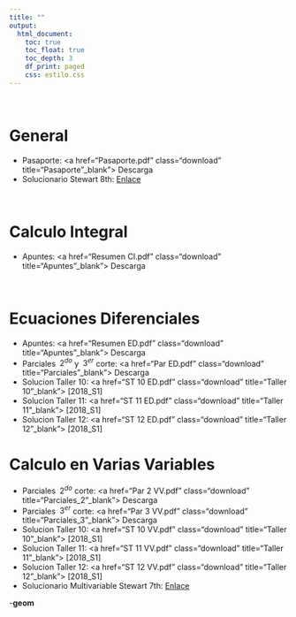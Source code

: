 ```yaml
---
title: ""
output:
  html_document:
    toc: true
    toc_float: true
    toc_depth: 3
    df_print: paged
    css: estilo.css
---
```

<br>

# **General**
- Pasaporte: <a href="Pasaporte.pdf" class="download" title="Pasaporte"_blank"> Descarga</a>
- Solucionario Stewart 8th: [Enlace](https://www.slader.com/textbook/9781285741550-stewart-calculus-early-transcendentals-8th-edition/)

<br>

# **Calculo Integral**
- Apuntes: <a href="Resumen CI.pdf" class="download" title="Apuntes"_blank"> Descarga</a>

<br>

# **Ecuaciones Diferenciales**
- Apuntes: <a href="Resumen ED.pdf" class="download" title="Apuntes"_blank"> Descarga</a>
- Parciales $\;2^{do}$ y $\;3^{er}$ corte: <a href="Par ED.pdf" class="download" title="Parciales"_blank"> Descarga</a>
- Solucion Taller 10: <a href="ST 10 ED.pdf" class="download" title="Taller 10"_blank"> [2018_S1]</a>
- Solucion Taller 11: <a href="ST 11 ED.pdf" class="download" title="Taller 11"_blank"> [2018_S1]</a>
- Solucion Taller 12: <a href="ST 12 ED.pdf" class="download" title="Taller 12"_blank"> [2018_S1]</a>


# **Calculo en Varias Variables**
- Parciales $\;2^{do}$ corte: <a href="Par 2 VV.pdf" class="download" title="Parciales_2"_blank"> Descarga</a>
- Parciales $\;3^{er}$ corte: <a href="Par 3 VV.pdf" class="download" title="Parciales_3"_blank"> Descarga</a>
- Solucion Taller 10: <a href="ST 10 VV.pdf" class="download" title="Taller 10"_blank"> [2018_S1]</a>
- Solucion Taller 11: <a href="ST 11 VV.pdf" class="download" title="Taller 11"_blank"> [2018_S1]</a>
- Solucion Taller 12: <a href="ST 12 VV.pdf" class="download" title="Taller 12"_blank"> [2018_S1]</a>
- Solucionario Multivariable Stewart 7th: [Enlace](https://www.slader.com/textbook/9780538497879-stewart-multivariable-calculus-7th-edition/)


-**geom**




